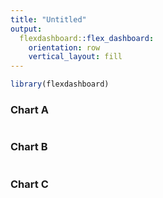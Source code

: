 ```yaml
---
title: "Untitled"
output: 
  flexdashboard::flex_dashboard:
    orientation: row 
    vertical_layout: fill
---
```


```r
library(flexdashboard)
```


### Chart A

```r

```

### Chart B

```r

```

### Chart C

```r

```

